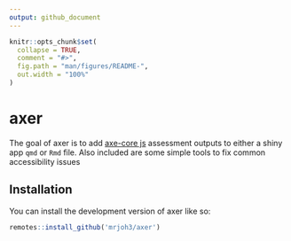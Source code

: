 ```yaml
---
output: github_document
---
```


<!-- README.md is generated from README.Rmd. Please edit that file -->

```r
knitr::opts_chunk$set(
  collapse = TRUE,
  comment = "#>",
  fig.path = "man/figures/README-",
  out.width = "100%"
)
```

# axer

<!-- badges: start -->
<!-- badges: end -->

The goal of axer is to add [axe-core js]() assessment outputs to either a shiny app `qmd` or `Rmd` file. Also included are some simple tools to fix common accessibility issues

## Installation

You can install the development version of axer like so:

``` r
remotes::install_github('mrjoh3/axer')
```

